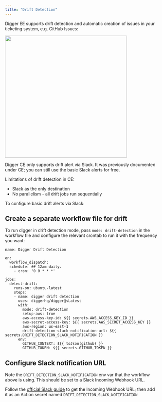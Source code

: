 ```yaml
---
title: "Drift Detection"
---
```


Digger EE supports drift detection and automatic creation of issues in your ticketing system, e.g. GitHub Issues:

<img height="400" src="/images/drift-issues.png" />

Digger CE only supports drift alert via Slack. It was previously documented under CE; you can still use the basic Slack alerts for free.

Limitations of drift detection in CE:

- Slack as the only destination
- No parallelism - all drift jobs run sequentially

To configure basic drift alerts via Slack:

## Create a separate workflow file for drift

To run digger in drift detection mode, pass `mode: drift-detection` in the workflow file and configure the relevant crontab to run it with the frequency you want:

```
name: Digger Drift Detection

on:
  workflow_dispatch:
  schedule: ## 12am daily.
    - cron: '0 0 * * *'

jobs:
  detect-drift:
    runs-on: ubuntu-latest
    steps:
    - name: digger drift detection
      uses: diggerhq/digger@vLatest
      with:
        mode: drift-detection
        setup-aws: true
        aws-access-key-id: ${{ secrets.AWS_ACCESS_KEY_ID }}
        aws-secret-access-key: ${{ secrets.AWS_SECRET_ACCESS_KEY }}
        aws-region: us-east-1
        drift-detection-slack-notification-url: ${{ secrets.DRIFT_DETECTION_SLACK_NOTIFICATION }}
      env:
        GITHUB_CONTEXT: ${{ toJson(github) }}
        GITHUB_TOKEN: ${{ secrets.GITHUB_TOKEN }}
```

## Configure Slack notification URL

Note the `DRIFT_DETECTION_SLACK_NOTIFICATION` env var that the workflow above is using. This should be set to a Slack Incoming Webhook URL.

Follow the [official Slack guide](https://api.slack.com/messaging/webhooks) to get the Incoming Webhook URL; then add it as an Action secret named `DRIFT_DETECTION_SLACK_NOTIFICATION`
